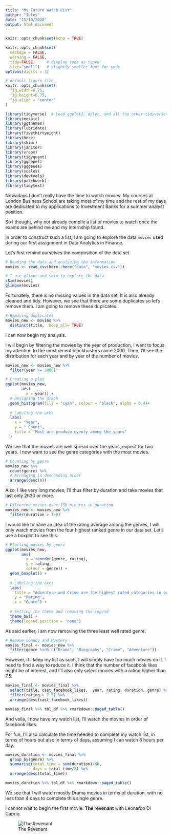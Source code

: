 ```yaml
---
title: "My Future Watch List"
author: "Jules"
date: "15/10/2020"
output: html_document
---
```


```r
knitr::opts_chunk$set(echo = TRUE)
```

```r
knitr::opts_chunk$set(
  message = FALSE, 
  warning = FALSE, 
  tidy=FALSE,     # display code as typed
  size="small")   # slightly smaller font for code
options(digits = 3)

# default figure size
knitr::opts_chunk$set(
  fig.width=6.75, 
  fig.height=6.75,
  fig.align = "center"
)
```


```r
library(tidyverse)  # Load ggplot2, dplyr, and all the other tidyverse packages
library(mosaic)
library(ggthemes)
library(lubridate)
library(fivethirtyeight)
library(here)
library(skimr)
library(janitor)
library(vroom)
library(tidyquant)
library(ggrepel)
library(gggenes)
library(scales)
library(devtools)
library(patchwork)
library(tidytext)
```

Nowadays I don't really have the time to watch movies. My courses at London Business School are taking most of my time and the rest of my days are dedicated to my applications to Investment Banks for a summer analyst position. 

So I thought, why not already compile a list of movies to watch once the exams are behind me and my internship found. 

In order to construct such a list, I am going to explore the data `movies` used during our first assignment in Data Analytics in Finance. 

Let's first remind ourselves the composition of the data set. 

```r
# Reading the data and analyzing the information
movies <- read_csv(here::here("data", "movies.csv"))

# I use glimpe and skim to explore the data
skim(movies)
glimpse(movies)
```

Fortunately, there is no missing values in the data set. It is also already cleaned and tidy. 
However, we see that there are some duplicates so let's remove them. I am going to remove these duplicates.

```r
# Removing duplicates
movies_new <- movies %>% 
  distinct(title, .keep_all= TRUE)
```

I can now begin my analysis. 

I will begin by filtering the movies by the year of production, I want to focus my attention to the most recent blockbusters since 2000. Then, I'll see the distribution for each year and by year of the number of movies. 

```r
movies_new <- movies_new %>%
  filter(year >= 2000)

# Creating a plot
ggplot(movies_new, 
       aes(
         x = year)) +
  # Designing the graph 
  geom_histogram(fill = "cyan", colour = "black", alpha = 0.4)+
  
  # Labeling the axes
  labs(
    x = "Year", 
    y = " Count", 
    title = "Most are produce evenly among the years"
  )
```
We see that the movies are well spread over the years, expect for two years.
I now want to see the genre categories with the most movies. 

```r
# Counting by genre
movies_new %>%
  count(genre) %>%
  # Arranging in descending order
  arrange(desc(n))
```

Also, I like very long movies, I'll thus filter by duration and take movies that last only 2h30 or more.

```r
# Filtering movies over 150 minutes in duration
movies_new <- movies_new %>% 
  filter(duration > 150)
```

I would like to have an idea of the rating average among the genres, I will only watch movies from the four highest ranked genre in our data set.
Let's use a boxplot to see this.

```r
# Plotting movies by genre
ggplot(movies_new, 
       aes( 
         x = reorder(genre, rating), 
         y = rating, 
         colour = genre)) +
  geom_boxplot() +
  
  # Labeling the axes
  labs(
    title = "Adventure and Crime are the highest rated categories in our sample", 
    y = "Rating", 
    x = "Genre") +
  
  # Setting the theme and removing the legend
  theme_bw() + 
  theme(legend.position = "none")
```

As said earlier, I am now removing the three least well rated genre. 

```r
# Remove Comedy and Mystery
movies_final <- movies_new %>% 
  filter(genre %in% c("Drama", "Biography", "Crime", "Adventure"))
```

However, if I keep my list as such, I will simply have too much movies on it. I need to find a way to reduce it. 
I think that the number of facebook likes might be of interest, and I'll also only select movies with a rating higher than 7.5.
```r
movies_final <- movies_final %>%
  select(title, cast_facebook_likes,  year, rating, duration, genre) %>% 
  filter(rating > 7.5) %>% 
  arrange(desc(cast_facebook_likes)) 

movies_final %>% tbl_df %>% rmarkdown::paged_table()
```

And voila, I now have my watch list, I'll watch the movies in order of facebook likes.

For fun, I'll also calculate the time needed to complete my watch list, in terms of hours but also in terms of days, assuming I can watch 8 hours per day.

```r
movies_duration <- movies_final %>%
  group_by(genre) %>% 
  summarise(total_time = sum(duration)/60, 
            days = total_time/8) %>% 
  arrange(desc(total_time))

movies_duration %>% tbl_df %>% rmarkdown::paged_table()

```
We see that I will watch mostly Drama movies in terms of duration, with no less than 4 days to complete this single genre. 

I cannot wait to begin the first movie: **The revenant** with Leonardo Di Caprio.

![The Revenant](https://m.media-amazon.com/images/M/MV5BMDE5OWMzM2QtOTU2ZS00NzAyLWI2MDEtOTRlYjIxZGM0OWRjXkEyXkFqcGdeQXVyODE5NzE3OTE@._V1_UX182_CR0,0,182,268_AL_.jpg)
